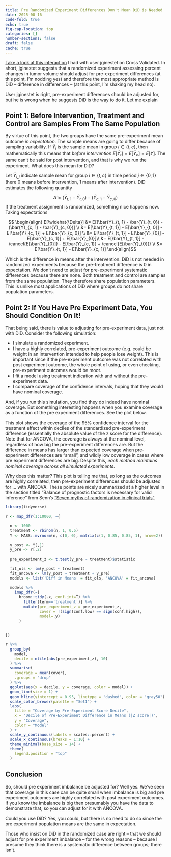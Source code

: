 ```yaml
---
title: Pre Randomized Experiment Differences Don't Mean DiD is Needed
date: 2025-08-16
code-fold: true
echo: true
fig-cap-location: top
categories: []
number-sections: false
draft: false
cache: true
---
```


[Take a look at this interaction](https://stats.stackexchange.com/a/669596/111259) I had with user jginestet on Cross Validated.  In short, jginestet suggests that a randomized experiment assessing percent changes in tumor volume should adjust for pre-experiment differences (at this point, I'm nodding yes) and therefore the most appropriate method is DiD -- difference in differences -- (at this point, I'm shaking my head no).

User jginestet is right, pre-experiment differences should be adjusted for, but he is wrong when he suggests DiD is the way to do it.  Let me explain

## Point 1: Before Intervention, Treatment and Control are Samples From The Same Population

By virtue of this point, the two groups have the same pre-experiment mean outcome _in expectation_.  The sample means are going to differ because of sampling variability.  If $\bar{Y}_i$ is the sample mean in group $i \in \left\{t, c\right\}$, then mathematically this means that *before intervention* $E[\bar{Y}_t] = E[\bar{Y}_c] = E[Y]$.  The same can't be said for post intervention, and that is why we run the experiment.  What does this mean for DiD?


Let $\bar{Y}_{i, j}$ indicate sample mean for group $i \in \left\{ t, c \right\}$ in time period   $j \in \left\{ 0, 1 \right\}$ (here 0 means before intervention, 1 means after intervention).  DiD estimates the following quantity

$$ \widehat{\Delta} = (\bar{Y}_{t, 1} - \bar{Y}_{t, 0}) - (\bar{Y}_{c, 1} - \bar{Y}_{c, 0})  $$
If the treatment assignment is randomized, something nice happens now. Taking expectations

$$ \begin{align} 
E[\widehat{\Delta}] &= E[(\bar{Y}_{t, 1} - \bar{Y}_{t, 0}) - (\bar{Y}_{c, 1} - \bar{Y}_{c, 0})] \\ 
&= E[\bar{Y}_{t, 1}] - E[\bar{Y}_{t, 0}] - E[\bar{Y}_{c, 1}] + E[\bar{Y}_{c, 0}] \\ 
&= E[\bar{Y}_{t, 1}] - E[\bar{Y}_{0}] - E[\bar{Y}_{c, 1}] + E[\bar{Y}_{0}]\\
&= E[\bar{Y}_{t, 1}] - \cancel{E[\bar{Y}_{0}]} - E[\bar{Y}_{c, 1}] + \cancel{E[\bar{Y}_{0}]} \\
&= E[\bar{Y}_{t, 1}] - E[\bar{Y}_{c, 1}]
\end{align}$$

Which is the difference in means after the intervention.  DiD is not needed in randomized experiments because the pre-treatment difference is 0 in expectation. We don't need to adjust for pre-experiment systematic differences because there are none.  Both treatment and control are samples from the same population.  They therefore share population parameters.  This is unlike most applications of DiD where groups do not share population parameters.


## Point 2: If You Have Pre Experiment Data, You Should Condition On It!

That being said, there is value to adjusting for pre-experiment data, just not with DiD.  Consider the following simulation:


* I simulate a randomized experiment.
* I have a highly correlated, pre-experiment outcome (e.g. could be weight in an intervention intended to help people lose weight).  This is important since if the pre-experiment outcome was not correlated with post experiment outcome, the whole point of using, or even checking, pre-experiment outcomes would be moot.  
* I fit a model using treatment indication with and without the pre-experiment data.
* I compare coverage of the confidence intervals, hoping that they would have nominal coverage.

And, if you run this simulation, you find they do indeed have nominal coverage.  But something interesting happens when you examine coverage as a function of the pre experiment differences.  See the plot below.

This plot shows the coverage of the 95% confidence interval for the treatment effect within deciles of the standardized pre-experiment difference (essentially the absolute value of the z score for the difference).  Note that for ANCOVA, the coverage is always at the nominal level, regardless of how big the pre-experiment differences are.  But the difference in means has larger than expected coverage when pre-experiment differences are "small", and wildly low coverage in cases where pre experiment differences are big.  Despite this, _each method maintains nominal coverage across all simulated experiments_.

Why does this matter?  This plot is telling me that, so long as the outcomes are highly correlated, then pre-experiment differences should be adjusted for ... with ANCOVA.  These points are nicely summarized at a higher level in the section titled "Balance of prognostic factors is necessary for valid inference" from Senn's ["Seven myths of randomization in clinical trials"](https://onlinelibrary.wiley.com/doi/10.1002/sim.5713).  




```r
library(tidyverse)

r <- map_dfr(1:10000, ~{
  
  n <- 1000
  treatment <- rbinom(n, 1, 0.5)
  Y <- MASS::mvrnorm(n, c(0, 0), matrix(c(1, 0.85, 0.85, 1), nrow=2))
  
  y_post <- Y[,1]
  y_pre <- Y[,2]
  
  pre_experiment_z <- t.test(y_pre ~ treatment)$statistic
  
  fit_ols <- lm(y_post ~ treatment)
  fit_ancova <- lm(y_post ~ treatment + y_pre)
  models <- list('Diff in Means' = fit_ols, 'ANCOVA' = fit_ancova)
  
  models %>% 
    imap_dfr(~{
      broom::tidy(.x, conf.int=T) %>% 
        filter(term=='treatment')} %>% 
        mutate(pre_experiment_z = pre_experiment_z, 
               cover = !(sign(conf.low) == sign(conf.high)), 
               model=.y)
      )
  
  
})

r %>% 
  group_by(
    model, 
    decile = ntile(abs(pre_experiment_z), 10)
  ) %>% 
  summarise(
    coverage = mean(cover),
    .groups = "drop"
  ) %>% 
  ggplot(aes(x = decile, y = coverage, color = model)) + 
  geom_line(size = 1) +
  geom_hline(yintercept = 0.95, linetype = "dashed", color = "gray50") +
  scale_color_brewer(palette = "Set1") +
  labs(
    title = "Coverage by Pre-Experiment Score Decile",
    x = "Decile of Pre-Experiment Difference in Means (|Z score|)",
    y = "Coverage",
    color = "Model"
  ) +
  scale_y_continuous(labels = scales::percent) + 
  scale_x_continuous(breaks = 1:10) + 
  theme_minimal(base_size = 14) +
  theme(
    legend.position = "top"
  )

```


## Conclusion

So, should pre experiment imbalance be adjusted for?  Well yes.  We've seen that coverage in this case can be quite small when imbalance is big and pre experiment outcomes are highly correlated with post experiment outcomes. If you know the imbalance is big then presumably you have the data to demonstrate that, so you can adjust for it with ANCOVA.

Could you use DiD?  Yes, you could, but there is no need to do so since the pre experiment population means are the same in expectation.

Those who insist on DiD in the randomized case are right -- that we should adjust for pre experiment imbalance -- for the wrong reasons -- because I presume they think there is a systematic difference between groups; there isn't.
